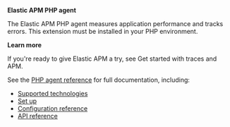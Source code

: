 
**Elastic APM PHP agent**

The Elastic APM PHP agent measures application performance and tracks errors.
This extension must be installed in your PHP environment.

**Learn more**

If you're ready to give Elastic APM a try, see <DocLink id="serverlessObservabilityApmGetStarted">Get started with traces and APM</DocLink>.

See the [PHP agent reference](((apm-php-ref))/intro.html)  for full documentation, including:

* [Supported technologies](((apm-php-ref))/supported-technologies.html)
* [Set up](((apm-php-ref))/setup.html)
* [Configuration reference](((apm-php-ref))/configuration.html)
* [API reference](((apm-php-ref))/public-api.html)


<APMAgentWarning />